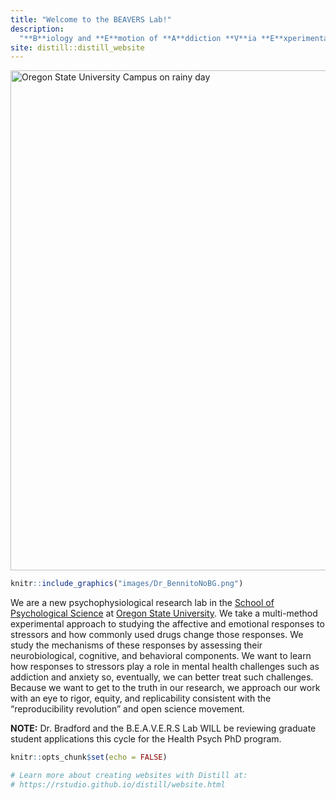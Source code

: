 ```yaml
---
title: "Welcome to the BEAVERS Lab!"  
description:
  "**B**iology and **E**motion of **A**ddiction **V**ia **E**xperimental and **R**eproducible **S**cience"
site: distill::distill_website
---
```

<img src="images/OSU2.png" alt="Oregon State University Campus on rainy day" style="width:800px;"/>

:::float-image

```r
knitr::include_graphics("images/Dr_BennitoNoBG.png")
```

We are a new psychophysiological research lab in the [School of Psychological Science](https://catalog.oregonstate.edu/college-departments/liberal-arts/school-psychological-sciences/) at [Oregon State University](https://oregonstate.edu/). We take a multi-method experimental approach to studying the affective and emotional responses to stressors and how commonly used drugs change those responses. We study the mechanisms of these responses by assessing their neurobiological, cognitive, and behavioral components. We want to learn how responses to stressors play a role in mental health challenges such as addiction and anxiety so, eventually, we can better treat such challenges. Because we want to get to the truth in our research, we approach our work with an eye to rigor, equity, and replicability consistent with the “reproducibility revolution” and open science movement. 
:::

<div class="note">
<strong> NOTE:</strong> Dr. Bradford and the B.E.A.V.E.R.S Lab WILL be reviewing graduate student applications this cycle for the Health Psych PhD program.</div> 

<!--![](images/Dr_BennitoNoBG.png)-->

<!-- if doing in R: ```{r, layout="l-screen-inset", fig.cap="Atlantic Forest landscape in southern Brazil", echo=FALSE}
knitr::include_graphics("img/img2.jpg")
```-->

<!--<img src="images/Dr_BennitoNoBG.png" alt="drawing" style="width:500px;"/> -->

```r
knitr::opts_chunk$set(echo = FALSE)

# Learn more about creating websites with Distill at:
# https://rstudio.github.io/distill/website.html

```

